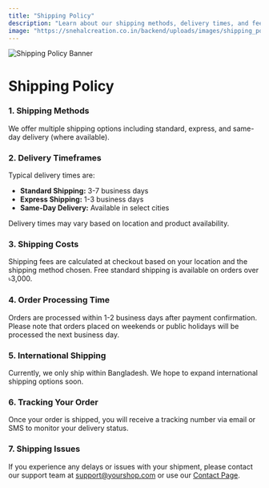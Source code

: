 ```yaml
---
title: "Shipping Policy"
description: "Learn about our shipping methods, delivery times, and fees"
image: "https://snehalcreation.co.in/backend/uploads/images/shipping_policy.jpg"
---
```

<div className="container-fluid px-0">
  <img
    src="https://snehalcreation.co.in/backend/uploads/images/shipping_policy.jpg"
    alt="Shipping Policy Banner"
    width={1920}
    height={500}
    className="img-fluid rounded w-100 object-fit-cover"
    priority
  />
</div>

<div className="container my-5">
  <h1 className="fw-bold mb-4">Shipping Policy</h1>

  <div className="mb-5">
    <h3 className="fw-semibold mb-2">1. Shipping Methods</h3>
    <p>
      We offer multiple shipping options including standard, express, and same-day delivery (where available).
    </p>
  </div>

  <div className="mb-5">
    <h3 className="fw-semibold mb-2">2. Delivery Timeframes</h3>
    <p>
      Typical delivery times are:
      <ul>
        <li><strong>Standard Shipping:</strong> 3-7 business days</li>
        <li><strong>Express Shipping:</strong> 1-3 business days</li>
        <li><strong>Same-Day Delivery:</strong> Available in select cities</li>
      </ul>
      Delivery times may vary based on location and product availability.
    </p>
  </div>

  <div className="mb-5">
    <h3 className="fw-semibold mb-2">3. Shipping Costs</h3>
    <p>
      Shipping fees are calculated at checkout based on your location and the shipping method chosen.  
      Free standard shipping is available on orders over ৳3,000.
    </p>
  </div>

  <div className="mb-5">
    <h3 className="fw-semibold mb-2">4. Order Processing Time</h3>
    <p>
      Orders are processed within 1-2 business days after payment confirmation.  
      Please note that orders placed on weekends or public holidays will be processed the next business day.
    </p>
  </div>

  <div className="mb-5">
    <h3 className="fw-semibold mb-2">5. International Shipping</h3>
    <p>
      Currently, we only ship within Bangladesh. We hope to expand international shipping options soon.
    </p>
  </div>

  <div className="mb-5">
    <h3 className="fw-semibold mb-2">6. Tracking Your Order</h3>
    <p>
      Once your order is shipped, you will receive a tracking number via email or SMS to monitor your delivery status.
    </p>
  </div>

  <div className="mb-5">
    <h3 className="fw-semibold mb-2">7. Shipping Issues</h3>
    <p>
      If you experience any delays or issues with your shipment, please contact our support team at  
      <a href="mailto:support@yourshop.com">support@yourshop.com</a> or use our <a href="/contact">Contact Page</a>.
    </p>
  </div>
</div>
